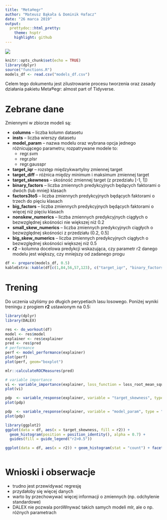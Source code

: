 ```yaml
---
title: "Meta®egr"
author: "Mateusz Bąkała & Dominik ®afacz"
date: "26 marca 2019"
output: 
  prettydoc::html_pretty:
    theme: hsptr
    highlight: github
---
```

![](logo/logo_transparent_caption.png)


```r
knitr::opts_chunk$set(echo = TRUE)
library(dplyr)
source("functions.R")
models_df <- read.csv("models_df.csv")
```

Celem tego dokumentu jest zilustrowanie procesu tworzenia oraz zasady działania pakietu Meta®egr: almost part of Tidyverse.

# Zebrane dane

Zmiennymi w zbiorze modeli są:

* **columns** -- liczba kolumn datasetu
* **insts** -- liczba wierszy datasetu
* **model_param** -- nazwa modelu oraz wybrana opcja jednego różnicującego parametru; rozpatrywane modele to:
    + regr.svm
    + regr.plsr
    + regr.gausspr
* **target_iqr** -- rozstęp międzykwartylny zmiennej target
* **target_diff** -- różnica między minimum i maksimum zmiennej target
* **target_skewness** -- skośność zmiennej target (z przedziału [-1, 1])
* **binary_factors** -- liczba zmiennych predykcyjnych będących faktorami o dwóch (lub mniej) klasach
* **factors3to5** -- liczba zmiennych predykcyjnych będących faktorami o trzech do pięciu klasach
* **big_factors** -- liczba zmiennych predykcyjnych będących faktorami o więcej niż pięciu klasach
* **nonskew_numerics** -- liczba zmiennych predykcyjnych ciągłych o bezwzględnej skośności nie większej niż 0.2
* **small_skew_numerics** -- liczba zmiennych predykcyjnych ciągłych o bezwzględnej skośności z przedziału (0.2, 0.5]
* **big_skew_numerics** -- liczba zmiennych predykcyjnych ciągłych o bezwzględnej skośności większej niż 0.5
* **r2** -- kolumna docelowa predykcji wskazująca, czy parametr r2 danego modelu jest większy, czy mniejszy od zadanego progu

```r
df <- prepare(models_df, 0.5)
kableExtra::kable(df[c(1,84,56,57,123), c("target_iqr", "binary_factors", "nonskew_numerics", "insts", "r2")])
```

# Trening

Do uczenia użyliśmy po długich perypetiach lasu losowego. Poniżej wyniki treningu z progiem **r2** ustawionym na 0.5:

```r
library(dplyr)
library(DALEX)

res <- do_workout(df)
model <- res$model
explainer <- res$explainer
pred <- res$pred
# performance
perf <- model_performance(explainer)
plot(perf)
plot(perf, geom="boxplot")

mlr::calculateROCMeasures(pred)

# variable importance
vi <- variable_importance(explainer, loss_function = loss_root_mean_square)
plot(vi)

pdp  <- variable_response(explainer, variable = "target_skewness", type = "pdp")
plot(pdp)

pdp  <- variable_response(explainer, variable = "model_param", type = "pdp")
plot(pdp)

library(ggplot2)
ggplot(data = df, aes(x = target_skewness, fill = r2)) +
  geom_histogram(position = position_identity(), alpha = 0.7) +
  guides(fill = guide_legend("r2>0.5"))

ggplot(data = df, aes(x = r2)) + geom_histogram(stat = "count") + facet_wrap(~model_param)



```


# Wnioski i obserwacje

* trudno jest przewidywać regresję
* przydałoby się więcej danych
* warto by przechowywać więcej informacji o zmiennych (np. odchylenie standardowe)
* DALEX nie pozwala poróWnywać takich samych modeli mlr, ale o np. różnych parametrach
